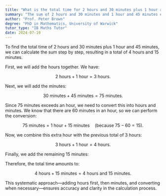 ```yaml
---
title: "What is the total time for 2 hours and 30 minutes plus 1 hour and 45 minutes?"
summary: "The sum of 2 hours and 30 minutes and 1 hour and 45 minutes equals a total of 4 hours and 15 minutes."
author: "Prof. Peter Brown"
degree: "PhD in Mathematics, University of Warwick"
tutor_type: "IB Maths Tutor"
date: 2024-07-19
---
```


To find the total time of $2$ hours and $30$ minutes plus $1$ hour and $45$ minutes, we can calculate the sum step by step, resulting in a total of $4$ hours and $15$ minutes.

First, we will add the hours together. We have:

$$
2 \text{ hours} + 1 \text{ hour} = 3 \text{ hours}.
$$

Next, we will add the minutes:

$$
30 \text{ minutes} + 45 \text{ minutes} = 75 \text{ minutes}.
$$

Since $75$ minutes exceeds an hour, we need to convert this into hours and minutes. We know that there are $60$ minutes in an hour, so we can perform the conversion:

$$
75 \text{ minutes} = 1 \text{ hour} + 15 \text{ minutes} \quad (\text{because } 75 - 60 = 15).
$$

Now, we combine this extra hour with the previous total of $3$ hours:

$$
3 \text{ hours} + 1 \text{ hour} = 4 \text{ hours}.
$$

Finally, we add the remaining $15$ minutes:

Therefore, the total time amounts to:

$$
4 \text{ hours} + 15 \text{ minutes} = 4 \text{ hours and } 15 \text{ minutes}.
$$

This systematic approach—adding hours first, then minutes, and converting when necessary—ensures accuracy and clarity in the calculation process.
    